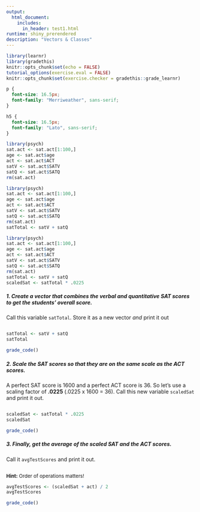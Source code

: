 ```yaml
---
output: 
  html_document:
    includes:
      in_header: test1.html
runtime: shiny_prerendered
description: "Vectors & Classes"
---
```


```r
library(learnr)
library(gradethis)
knitr::opts_chunk$set(echo = FALSE)
tutorial_options(exercise.eval = FALSE)
knitr::opts_chunk$set(exercise.checker = gradethis::grade_learnr)

```

```css
p {
  font-size: 16.5px;
  font-family: "Merriweather", sans-serif;
}

h5 {
  font-size: 16.5px;
  font-family: "Lato", sans-serif;
}

```

```r
library(psych)
sat.act <- sat.act[1:100,]
age <- sat.act$age
act <- sat.act$ACT
satV <- sat.act$SATV
satQ <- sat.act$SATQ
rm(sat.act)
```

```r
library(psych)
sat.act <- sat.act[1:100,]
age <- sat.act$age
act <- sat.act$ACT
satV <- sat.act$SATV
satQ <- sat.act$SATQ
rm(sat.act)
satTotal <- satV + satQ
```

```r
library(psych)
sat.act <- sat.act[1:100,]
age <- sat.act$age
act <- sat.act$ACT
satV <- sat.act$SATV
satQ <- sat.act$SATQ
rm(sat.act)
satTotal <- satV + satQ
scaledSat <- satTotal * .0225
```

##### 1. Create a vector that combines the verbal and quantitative SAT scores to get the students' overall score.
Call this variable `satTotal`. Store it as a new vector *and* print it out

```r

```

```r
satTotal <- satV + satQ
satTotal
```

```r
grade_code()
```

##### 2. Scale the SAT scores so that they are on the same scale as the ACT scores.
A perfect SAT score is 1600 and a perfect ACT score is 36. So let's use a scaling factor of **.0225** (.0225 x 1600 = 36). Call this new variable `scaledSat` and print it out. 

```r

```

```r
scaledSat <- satTotal * .0225
scaledSat
```

```r
grade_code()
```

##### 3. Finally, get the average of the scaled SAT and the ACT scores.
Call it `avgTestScores` and print it out.

```r

```

<div id="avg-hint">
<font size="-1.5">
**Hint:** Order of operations matters!
</font>
</div>

```r
avgTestScores <- (scaledSat + act) / 2
avgTestScores
```

```r
grade_code()
```

<div data-iframe-height></div>